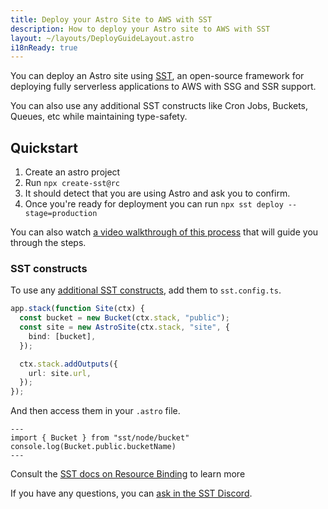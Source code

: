 ```yaml
---
title: Deploy your Astro Site to AWS with SST
description: How to deploy your Astro site to AWS with SST
layout: ~/layouts/DeployGuideLayout.astro
i18nReady: true
---
```


You can deploy an Astro site using [SST](https://sst.dev), an open-source framework for deploying fully serverless applications to AWS with SSG and SSR support.

You can also use any additional SST constructs like Cron Jobs, Buckets, Queues, etc while maintaining type-safety.

## Quickstart

1. Create an astro project
1. Run `npx create-sst@rc`
1. It should detect that you are using Astro and ask you to confirm.
1. Once you're ready for deployment you can run `npx sst deploy --stage=production`

You can also watch [a video walkthrough of this process](https://www.youtube.com/watch?v=AFP3ZHxO7Gg) that will guide you through the steps.

### SST constructs
To use any [additional SST constructs](https://docs.sst.dev/), add them to `sst.config.ts`. 

```ts {2} {4} title="sst.config.ts"
app.stack(function Site(ctx) {
  const bucket = new Bucket(ctx.stack, "public");
  const site = new AstroSite(ctx.stack, "site", {
    bind: [bucket],
  });

  ctx.stack.addOutputs({
    url: site.url,
  });
});
```

And then access them in your `.astro` file.

```astro
---
import { Bucket } from "sst/node/bucket"
console.log(Bucket.public.bucketName)
---
```

Consult the [SST docs on Resource Binding](https://docs.sst.dev/resource-binding) to learn more

If you have any questions, you can [ask in the SST Discord](https://discord.gg/sst).
